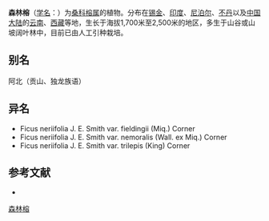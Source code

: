 {{Speciesbox
| name = 森林榕
| status = 
| status_system = 
| image = Starr 080117-1887 Ficus neriifolia var. nemoralis.jpg
| genus = Ficus
| species = neriifolia
| authority = J. E. Smith
* 森林榕 ''F. n.'' var. ''neriifolia''
* [[薄果森林榕|薄果森林榕]] ''F. n.'' var. ''fieldingii''
* [[棒果森林榕|棒果森林榕]] ''F. n.'' var. ''trilepis''
}}

'''森林榕'''（[[学名|学名]]：{{lang|la|''Ficus neriifolia''}}）为[[桑科|桑科]][[榕属|榕属]]的植物。分布在[[锡金|锡金]]、[[印度|印度]]、[[尼泊尔|尼泊尔]]、[[不丹|不丹]]以及[[中国大陆|中国大陆]]的[[云南|云南]]、[[西藏|西藏]]等地，生长于海拔1,700米至2,500米的地区，多生于山谷或山坡阔叶林中，目前已由人工引种栽培。

== 别名 ==
阿北（贡山、独龙族语）

== 异名 ==
* Ficus neriifolia J. E. Smith var. fieldingii (Miq.) Corner
* Ficus neriifolia J. E. Smith var. nemoralis (Wall. ex Miq.) Corner
* Ficus neriifolia J. E. Smith var. trilepis (King) Corner

== 参考文献 ==
<div class="references-small">
* {{cite web| url =http://www.bioinfo.cn/db05/KmzwSpecies.php?action=view&id=13609| title =森林榕（原变种）| work =《中国高等植物数据库全库》| publisher =中国科学院微生物研究所| author =昆明植物研究所| accessdate =2009-02-24| deadurl =yes| archiveurl =https://web.archive.org/web/20160305040825/http://www.bioinfo.cn/db05/KmzwSpecies.php?action=view&id=13609| archivedate =2016-03-05}}
</div>
{{Taxonbar|from=Q1031578}}

[[Category:榕属|森林榕]]


{{植物小作品}}